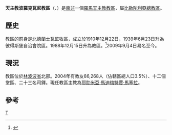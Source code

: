 {{Infobox Roman Catholic diocese
|Roman Catholic Diocese of = 天主教波羅克瓦尼教區
|Latin name of diocese = Dioecesis Polokwanensis
|image = 
|caption = 
|location = [[南非|南非]]
|territory = 林波波省北部
|population = 46,900
|rite = 拉丁禮
|patron = 
|province = 比勒陀利亞
|established = 1910年
|cathedral = 聖本篤主教座堂
|副主教座堂 =
|leadership = 主教
|website = 
|教宗= 
|metropolitan =
|ordinary = 耶肋米亞·馬迪梅特賈·馬塞拉
|coadjutor bishop = 
|emeritus = 
}}
'''天主教波羅克瓦尼教區'''（{{lang-la|Dioecesis Polokwanensis}}、{{lang-en|Roman Catholic Diocese of Polokwane}}）是[[南非|南非]]一個[[羅馬天主教|羅馬天主教]][[教區|教區]]，屬[[天主教比勒陀利亞總教區|比勒陀利亞總教區]]。

==歷史==
教區的前身是北德蘭士瓦監牧區，成立於1910年12月22日，1939年6月23日升為彼得斯堡自治會院區。1988年12月15日升為教區。<ref>{{Cite web |url=http://www.vatican.va/holy_father/john_paul_ii/apost_constitutions/documents/hf_jp-ii_apc_19881115_pietersburgensis_lt.html |title=升為教區的宗座憲令 |access-date=2014-02-03 |archive-date=2014-05-16 |archive-url=https://web.archive.org/web/20140516234600/http://www.vatican.va/holy_father/john_paul_ii/apost_constitutions/documents/hf_jp-ii_apc_19881115_pietersburgensis_lt.html |dead-url=no }}</ref>2009年9月4日易名至今。

==現況==
教區位於[[林波波省|林波波省]]北部。2004年有教友86,268人（佔轄區總人口3.5%）、十二個堂區、二十三名司鐸。現任教區主教為[[耶肋米亞·馬迪梅特賈·馬塞拉|耶肋米亞·馬迪梅特賈·馬塞拉]]。

==參考==
{{reflist}}
{{南非天主教教區}}
[[Category:南非天主教教區|T]]